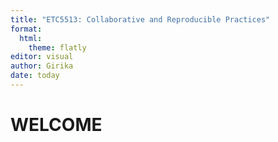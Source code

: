```yaml
---
title: "ETC5513: Collaborative and Reproducible Practices"
format:
  html:
    theme: flatly
editor: visual
author: Girika
date: today
---
```


# WELCOME


